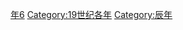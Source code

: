 {{Catnav|頁面分類|历史|歷史時代|年|19世纪各年}}
{{Commons category|1856}}

[[Category:1850年代|年6]]
[[Category:19世纪各年|Category:19世纪各年]]
[[Category:辰年|Category:辰年]]
